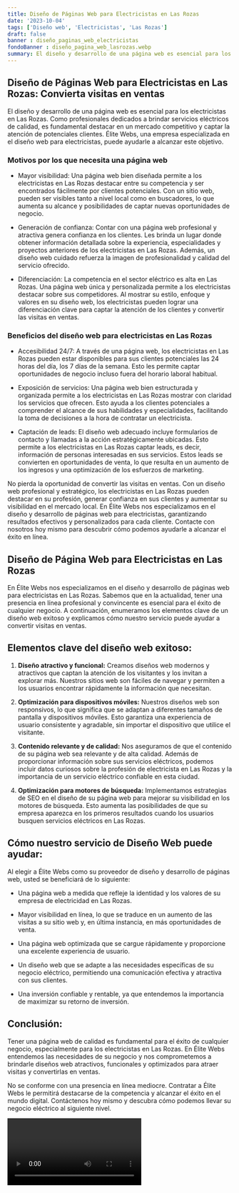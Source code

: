 ```yaml
---
title: Diseño de Páginas Web para Electricistas en Las Rozas
date: '2023-10-04'
tags: ['Diseño web', 'Electricistas', 'Las Rozas']
draft: false
banner : diseño_paginas_web_electricistas
fondoBanner : diseño_pagina_web_lasrozas.webp
summary: El diseño y desarrollo de una página web es esencial para los electricistas en Las Rozas. Como profesionales dedicados a brindar servicios eléctricos de calidad, es fundamental destacar en un mercado competitivo y captar la atención de potenciales clientes. Élite Webs, una empresa especializada en el diseño web para electricistas, puede ayudarle a alcanzar este objetivo.
---
```


## Diseño de Páginas Web para Electricistas en Las Rozas: Convierta visitas en ventas

El diseño y desarrollo de una página web es esencial para los electricistas en Las Rozas. Como profesionales dedicados a brindar servicios eléctricos de calidad, es fundamental destacar en un mercado competitivo y captar la atención de potenciales clientes. Élite Webs, una empresa especializada en el diseño web para electricistas, puede ayudarle a alcanzar este objetivo.

### Motivos por los que necesita una página web

- Mayor visibilidad: Una página web bien diseñada permite a los electricistas en Las Rozas destacar entre su competencia y ser encontrados fácilmente por clientes potenciales. Con un sitio web, pueden ser visibles tanto a nivel local como en buscadores, lo que aumenta su alcance y posibilidades de captar nuevas oportunidades de negocio.

- Generación de confianza: Contar con una página web profesional y atractiva genera confianza en los clientes. Les brinda un lugar donde obtener información detallada sobre la experiencia, especialidades y proyectos anteriores de los electricistas en Las Rozas. Además, un diseño web cuidado refuerza la imagen de profesionalidad y calidad del servicio ofrecido.

- Diferenciación: La competencia en el sector eléctrico es alta en Las Rozas. Una página web única y personalizada permite a los electricistas destacar sobre sus competidores. Al mostrar su estilo, enfoque y valores en su diseño web, los electricistas pueden lograr una diferenciación clave para captar la atención de los clientes y convertir las visitas en ventas.

### Beneficios del diseño web para electricistas en Las Rozas

- Accesibilidad 24/7: A través de una página web, los electricistas en Las Rozas pueden estar disponibles para sus clientes potenciales las 24 horas del día, los 7 días de la semana. Esto les permite captar oportunidades de negocio incluso fuera del horario laboral habitual.

- Exposición de servicios: Una página web bien estructurada y organizada permite a los electricistas en Las Rozas mostrar con claridad los servicios que ofrecen. Esto ayuda a los clientes potenciales a comprender el alcance de sus habilidades y especialidades, facilitando la toma de decisiones a la hora de contratar un electricista.

- Captación de leads: El diseño web adecuado incluye formularios de contacto y llamadas a la acción estratégicamente ubicadas. Esto permite a los electricistas en Las Rozas captar leads, es decir, información de personas interesadas en sus servicios. Estos leads se convierten en oportunidades de venta, lo que resulta en un aumento de los ingresos y una optimización de los esfuerzos de marketing.

No pierda la oportunidad de convertir las visitas en ventas. Con un diseño web profesional y estratégico, los electricistas en Las Rozas pueden destacar en su profesión, generar confianza en sus clientes y aumentar su visibilidad en el mercado local. En Élite Webs nos especializamos en el diseño y desarrollo de páginas web para electricistas, garantizando resultados efectivos y personalizados para cada cliente. Contacte con nosotros hoy mismo para descubrir cómo podemos ayudarle a alcanzar el éxito en línea.

<GifSeo />

<Cta />

## Diseño de Página Web para Electricistas en Las Rozas

En Élite Webs nos especializamos en el diseño y desarrollo de páginas web para electricistas en Las Rozas. Sabemos que en la actualidad, tener una presencia en línea profesional y convincente es esencial para el éxito de cualquier negocio. A continuación, enumeramos los elementos clave de un diseño web exitoso y explicamos cómo nuestro servicio puede ayudar a convertir visitas en ventas.

## Elementos clave del diseño web exitoso:

1. **Diseño atractivo y funcional:** Creamos diseños web modernos y atractivos que captan la atención de los visitantes y los invitan a explorar más. Nuestros sitios web son fáciles de navegar y permiten a los usuarios encontrar rápidamente la información que necesitan.

2. **Optimización para dispositivos móviles:** Nuestros diseños web son responsivos, lo que significa que se adaptan a diferentes tamaños de pantalla y dispositivos móviles. Esto garantiza una experiencia de usuario consistente y agradable, sin importar el dispositivo que utilice el visitante.

3. **Contenido relevante y de calidad:** Nos aseguramos de que el contenido de su página web sea relevante y de alta calidad. Además de proporcionar información sobre sus servicios eléctricos, podemos incluir datos curiosos sobre la profesión de electricista en Las Rozas y la importancia de un servicio eléctrico confiable en esta ciudad.

4. **Optimización para motores de búsqueda:** Implementamos estrategias de SEO en el diseño de su página web para mejorar su visibilidad en los motores de búsqueda. Esto aumenta las posibilidades de que su empresa aparezca en los primeros resultados cuando los usuarios busquen servicios eléctricos en Las Rozas.

## Cómo nuestro servicio de Diseño Web puede ayudar:

Al elegir a Élite Webs como su proveedor de diseño y desarrollo de páginas web, usted se beneficiará de lo siguiente:

- Una página web a medida que refleje la identidad y los valores de su empresa de electricidad en Las Rozas.

- Mayor visibilidad en línea, lo que se traduce en un aumento de las visitas a su sitio web y, en última instancia, en más oportunidades de venta.

- Una página web optimizada que se cargue rápidamente y proporcione una excelente experiencia de usuario.

- Un diseño web que se adapte a las necesidades específicas de su negocio eléctrico, permitiendo una comunicación efectiva y atractiva con sus clientes.

- Una inversión confiable y rentable, ya que entendemos la importancia de maximizar su retorno de inversión.

## Conclusión:

Tener una página web de calidad es fundamental para el éxito de cualquier negocio, especialmente para los electricistas en Las Rozas. En Élite Webs entendemos las necesidades de su negocio y nos comprometemos a brindarle diseños web atractivos, funcionales y optimizados para atraer visitas y convertirlas en ventas.

No se conforme con una presencia en línea mediocre. Contratar a Élite Webs le permitirá destacarse de la competencia y alcanzar el éxito en el mundo digital. Contáctenos hoy mismo y descubra cómo podemos llevar su negocio eléctrico al siguiente nivel.

<Video />

<CtaBot job='Electricistas' city='Las Rozas'/>

<Gmaps query='Las Rozas+españa+maps' />